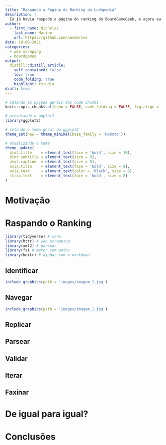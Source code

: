 ```yaml
---
title: "Raspando a Pagina do Ranking da Ludopedia"
description: |
  Eu já havia raspado a página do ranking do BoardGameGeek, e agora eu vou repetir a tarefa focando na página da Ludopedia. Meu objetivo com isso é comparar o ranking dos jogos de tabuleiro entre os dois sites, e determinar quão similares são as posições dos mesmos títulos entre eles.
author:
  - first_name: Nicholas 
    last_name: Marino
    url: https://github.com/nacmarino
date: 10-08-2021
categories:
  - web scraping
  - boardgames
output:
  distill::distill_article:
    self_contained: false
    toc: true
    code_folding: true
    highlight: rstudio
draft: true
---
```


```r
# setando as opções gerais dos code chunks
knitr::opts_chunk$set(echo = FALSE, code_folding = FALSE, fig.align = 'center')

# presetando o ggplot2
library(ggplot2)

# setando o tema geral do ggplot2
theme_set(new = theme_minimal(base_family = 'Roboto'))

# atualizando o tema
theme_update(
  plot.title    = element_text(face = 'bold', size = 10),
  plot.subtitle = element_text(size = 8),
  plot.caption  = element_text(size = 8),
  axis.title    = element_text(face = 'bold', size = 8),
  axis.text     = element_text(color = 'black', size = 8),
  strip.text    = element_text(face = 'bold', size = 8)
)
```

# Motivação

# Raspando o Ranking

```r
library(tidyverse) # core
library(httr) # web scrapping
library(xml2) # parsear
library(fs) # mexer com paths
library(knitr) # ajudar com o markdown
```

## Identificar

```r
include_graphics(path = 'images/imagem_1.jpg')
```

## Navegar

```r
include_graphics(path = 'images/imagem_1.jpg')
```

## Replicar

## Parsear

## Validar

## Iterar

## Faxinar

# De igual para igual?

# Conclusões
